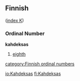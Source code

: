 ==Finnish==
([[Wiktionary:Finnish_index_k|index K]])

===Ordinal Number===
'''kahdeksas'''
#[[eighth]]

[[category:Finnish ordinal numbers]]

[[io:Kahdeksas]]
[[fi:Kahdeksas]]